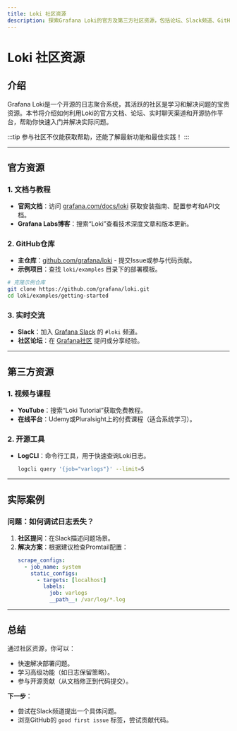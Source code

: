 ```yaml
---
title: Loki 社区资源
description: 探索Grafana Loki的官方及第三方社区资源，包括论坛、Slack频道、GitHub仓库和贡献指南。
---
```


# Loki 社区资源

## 介绍

Grafana Loki是一个开源的日志聚合系统，其活跃的社区是学习和解决问题的宝贵资源。本节将介绍如何利用Loki的官方文档、论坛、实时聊天渠道和开源协作平台，帮助你快速入门并解决实际问题。

:::tip
参与社区不仅能获取帮助，还能了解最新功能和最佳实践！
:::

---

## 官方资源

### 1. 文档与教程
- **官网文档**：访问 [grafana.com/docs/loki](https://grafana.com/docs/loki) 获取安装指南、配置参考和API文档。
- **Grafana Labs博客**：搜索“Loki”查看技术深度文章和版本更新。

### 2. GitHub仓库
- **主仓库**：[github.com/grafana/loki](https://github.com/grafana/loki) - 提交Issue或参与代码贡献。
- **示例项目**：查找 `loki/examples` 目录下的部署模板。

```bash
# 克隆示例仓库
git clone https://github.com/grafana/loki.git
cd loki/examples/getting-started
```

### 3. 实时交流
- **Slack**：加入 [Grafana Slack](https://slack.grafana.com/) 的 `#loki` 频道。
- **社区论坛**：在 [Grafana社区](https://community.grafana.com/) 提问或分享经验。

---

## 第三方资源

### 1. 视频与课程
- **YouTube**：搜索“Loki Tutorial”获取免费教程。
- **在线平台**：Udemy或Pluralsight上的付费课程（适合系统学习）。

### 2. 开源工具
- **LogCLI**：命令行工具，用于快速查询Loki日志。
  ```bash
  logcli query '{job="varlogs"}' --limit=5
  ```

---

## 实际案例

### 问题：如何调试日志丢失？
1. **社区提问**：在Slack描述问题场景。
2. **解决方案**：根据建议检查Promtail配置：
   ```yaml
   scrape_configs:
     - job_name: system
       static_configs:
         - targets: [localhost]
           labels:
             job: varlogs
             __path__: /var/log/*.log
   ```

---

## 总结

通过社区资源，你可以：
- 快速解决部署问题。
- 学习高级功能（如日志保留策略）。
- 参与开源贡献（从文档修正到代码提交）。

**下一步**：
- 尝试在Slack频道提出一个具体问题。
- 浏览GitHub的 `good first issue` 标签，尝试贡献代码。